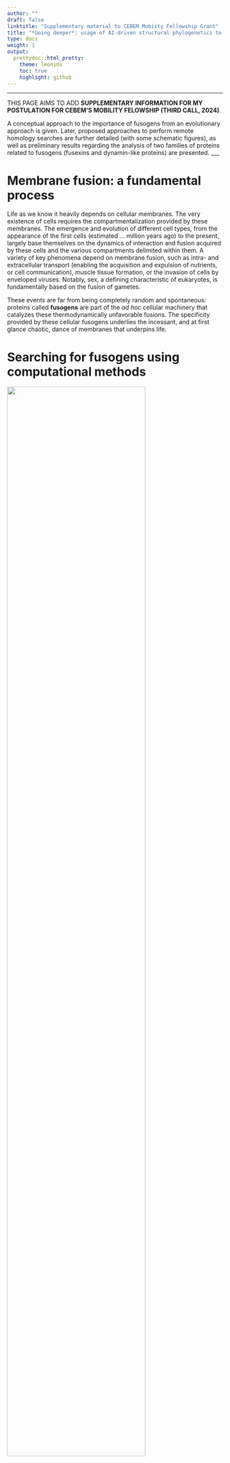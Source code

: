 ```yaml
---
author: ""
draft: false
linktitle: "Supplementary material to CEBEM Mobiity Fellowship Grant"
title: "*Going deeper*: usage of AI-driven structural phylogenetics to study the evolution of ancient cellular fusogens"
type: docs
weight: 1
output:
  prettydoc::html_pretty:
    theme: leonids
    toc: true
    highlight: github
---
```


___

THIS PAGE AIMS TO ADD **SUPPLEMENTARY INFORMATION FOR MY POSTULATION FOR CEBEM'S MOBILITY FELOWSHIP (THIRD CALL, 2024)**.

A conceptual approach to the importance of fusogens from an evolutionary approach is given. Later, proposed approaches to perform remote homology searches are further detailed (with some schematic figures), as well as preliminary results regarding the analysis of two families of proteins related to fusogens (fusexins and dynamin-like proteins) are presented.
___


# Membrane fusion: a fundamental process

Life as we know it heavily depends on cellular membranes. The very existence of cells requires the compartmentalization provided by these membranes. The emergence and evolution of different cell types, from the appearance of the first cells (estimated ... million years ago) to the present, largely base themselves on the dynamics of interaction and fusion acquired by these cells and the various compartments delimited within them. A variety of key phenomena depend on membrane fusion, such as intra- and extracellular transport (enabling the acquisition and expulsion of nutrients, or cell communication), muscle tissue formation, or the invasion of cells by enveloped viruses. Notably, sex, a defining characteristic of eukaryotes, is fundamentally based on the fusion of gametes.

These events are far from being completely random and spontaneous: proteins called **fusogens** are part of the *ad hoc* cellular machinery that catalyzes these thermodynamically unfavorable fusions. The specificity provided by these cellular fusogens underlies the incessant, and at first glance chaotic, dance of membranes that underpins life.

# Searching for fusogens using computational methods

![](imgs/esquema_busqueda.png){width="80%"}

Recent studies from our research group and collaborators have allowed us to predict and experimentally validate a eukaryotic fusogen responsible for the fusion of gametes. We found that this fusogen is homologous to the class II fusogens of enveloped viruses, revealing an ancient exchange between viruses and eukaryotes.

![](imgs/meet_fusexins_spa.png){width="90%"}

This finding has important implications for formulating evolutionary questions regarding the origin of sex, a turning point in the evolution of cellular complexity. Moreover, our results today show that these fusogens exist in Archaea, enriching the landscape. Was sex an invention of archaea, viruses, or eukaryotes? What role do archaeal fusexins play? These are questions that remain unclear to date.

The landscape is even more enigmatic in other cases. For example, sexual fusogens in fungi or vertebrates are unknown. Other cellular fusogens described in the literature also lack a thorough study both in terms of their distribution and their evolutionary dynamics, which is indispensable to understand the evolution of some of the biological processes mentioned earlier.

The appearance of new tools for the inference of structural models such as AlphaFold2 has been revolutionary in this regard, as they allow the detection of remote homologs from the alignment of structural models.

## Proposal for iterative search of fusogens

A comprehensive search of homologues is always needed to be able to delucidate the evolutionary history of any family of protenis. Of course, this is possible only with: i) a diverse database to search against and ii) an efficient algorithm to perform the search.

The following database assembly is proposed in order to get a taxonomically diverse set of eukaryotic structures to search for families of fusogens using structures, illustrated by the following figure

![Structural database assembly to obtain a phylogenetically diverse set of eukaryotic protein structures. Icons taken from bioicons (www.bioicons.com).](imgs/database_construction.png){width="90%"}

An iterative procedure, based on this structural database and the FoldSeek Clusters DB (publicly available) is proposed in order to get the set of homologues in each case (figure bellow)

![Iterative procedure proposed to detect remote homologues for fusexins and fusogenic DLPs employing structural information. Icons taken from bioicons (www.bioicons.com).](imgs/iterative_search.png){width="90%"}

# Advances in the study of fusexins

A collection of fusexin homologs has been collected from previous work. A structural comparison of them clearly shows their structural homology, as shown in the following figure

![Structural comparison of 3D models of archaeal, eukaryotic (HAP2/GCS1) and viral (class II fusexin ectodomains). Structural models were downloaded from PDB or inferred with AlphaFold2 (employing ColabFold).  Flexible alignments were performed with FATCAT and possible structural homology was determined with TM-align (TM-score >= 0.5). Clear structural homology is observed for the Eukarya, Virus and Archaea models, with intradomain clustering showing higher scores. Domains shown in color at the edges of the heatmap.](imgs/matriz_fsxs.png){width="80%"}

But what can we say about the whole superfamily evolution? A first approach, using FoldTree to infer a phylogenetic tree from paired structural distances and rooting the resulting tree using an algorithm named MAD (_minimum ancestor deviation_) shows the following

![Rooted phylogenetic tree inferred with structural data using the Minimum Ancestry Deviation (MAD) algorithm. Paired structural comparison scores (TM-scores) were used to calculate a distance matrix (distance metric: 1-TMscore) for fusexin ectodomains. A phylogeny was inferred by minimum evolution method, which was rooted with the MAD algorithm. The root corresponds to the point where the AD score is minimized (color in the branches). The results do not allow discerning between a viral or a cellular origin for the family.](imgs/arbol_estruct_fsxs.png){width="80%"}

where neither a cellular or viral origin for this fusogen family can be inferred. Further work using better approaches with bigger sets of homologues may help to further ellucidate this evolutionary history, leading to possible clues about how eukaryotic fusexins (and possibly part of eukaryotic sex) evolved.

Interestingly, a classical approach inferring phylogenies with sequence-based methods (restricted to Archaea and Eukarya) shows support for an archaeal origin of eukaryotic sex

![Phylogenetic tree inferred from archaeal and eukaryotic fusexin sequence data. Fusexin ectodomains were aligned and trimmed, and the resulting alignment was recoded following the Hanada scheme, encoding conservative and radical amino acid changes with different characters. Phylogenetic inference was done by maximum likelihood method, using non-reversible models in order to establish polarization for character changes. Root support values are shown for each branch (lower values: blue, higher values: pink). The results suggest an Archaean origin for fusexins. Due to the loss of phylogenetic signal only eukaryotic and archaeal sequences were used.](imgs/arbol_seqs_fsxs.png){width="80%"}

# Advances in the study of dynamin-like proteins 
This interesting family posses members that are known to be mitochondrial fusogens in eukaryotes. Bacterial members have been discovered in the last decades, but their functions remain in many cases unknown (e.g., it has been postulated that might have a role in membrane remodelling, or in fusing lamellar structures in Cyanobacteria).

What is the taxonomic distribution of this family? How diverse are their members in Eukarya and Prokarya? No systematic approach to study their whole evolutionary story has being made to data, probably due to the amount of sequence divergence. A first approach shows the following preliminary results

![Presence of putative homologs to fusogens of the DLPs family in eukaryote supergroups defined by Burki et al. (2020) using different approaches. Presence in turn is marked in previous study by Sinha & Manoj (2019) (“R”), as well as the representation of the supergroups in the UniProt database (used as input by Foldseek Clusters).](imgs/distro_taxa_dlps.png){width="80%"}
![Distribution of putative prokaryotic homologs for DLPs projected into a previously published prokaryotic tree with taxonomic diversity. Both structural and sequence putative homologs are marked in the figure.](imgs/distro_proka_dlps.png){width="80%"}

Both for eukaryotic and prokaryotic members a vast amount of unknown putative homologs appear to be discovered using either profile-based or structural searches. Further study is needed to ellucidate a complete set of homologues for these family, as well as performing phylogenetic inference in order to delimit a clade for known fusogens (and probable novel fusogens) and study their evolutionary dynamics.

Interstingly, a paired structural comparison between some collected homologs (using structures of known members of the family as seeds for structural searches) shows a clear delimitation of two possible clades

![Paired structural comparison of cluster members from the Foldseek Clusters database. The _bitscore_ value reported by Foldseek for each structural alignment is shown. Structures considered in six clusters involving DLPs with structures already reported in the literature were used for the analysis: bacterial DLPs (from _Nostoc punctiforme_ and _Synechocystis_ sp. PCC 6803), outer membrane mitochondrial fusion mitofusins (yeast Fzo1, vertebrate Mfn1) and inner membrane mitofusins (yeast Mgm1 and vertebrate OPA1). The domain (Eukarya or Archaea) with which each structure is annotated in the UniProt database is also indicated.](imgs/comparacion_struct_dlps.png){width="80%"}

Interestingly, this can lead to at least two hypotheses for the origin of mitochondrial fusogens. Further delucidation of this evolutionary story needs, again, to delimit a final set of homologues and the usage of structural-based phylogenetics, due to the amount of divergence between the members of this intriguing family.

# Relevant works

- [***Arabidopsis* HAP2/GCS1 is a gamete fusion protein homologous to somatic and viral fusogens**](https://www.ncbi.nlm.nih.gov/pmc/articles/PMC5350521/pdf/JCB_201610093.pdf) 
- [The ancient gamete fusogen HAP2 is a eukaryotic class II fusion protein](https://www.cell.com/action/showPdf?pii=S0092-8674%2817%2930109-5)
- [Structure-function studies link class II virus fusogens with the ancestral gamete fusion protein HAP2](https://www.cell.com/action/showPdf?pii=S0960-9822%2817%2930084-2)
- [What came first, the virus or the egg?](https://www.cell.com/cell/pdf/S0092-8674(17)30190-3.pdf)
- [HAP2/GCS1: Mounting evidence of our true biological EVE?](https://journals.plos.org/plosbiology/article/file?id=10.1371/journal.pbio.3000007&type=printable)
- [**Discovery of archaeal fusexins homologous to eukaryotic HAP2/GCS1 gamete fusion proteins**](https://www.nature.com/articles/s41467-022-31564-1)

# _Fusexinas_ in the press

- [_A billion years before sex, ancient cells were equipped for it_](https://www.quantamagazine.org/ancient-cells-had-sex-fusion-proteins-long-before-sex-evolved-20220216/). A feature from ***Quanta magazine*** in which...
- [_If you like sex, you might have to thank the archaea_](https://ladiaria.com.uy/ciencia/articulo/2022/7/si-te-gusta-el-sexo-tal-vez-tendrias-que-darles-las-gracias-a-las-arqueas/).
- [_CONICET scientists lead study that sheds light on the origin of sexual reproduction_](https://www.conicet.gov.ar/cientificos-del-conicet-lideran-estudio-que-arroja-luz-sobre-el-origen-de-la-reproduccion-sexual/).
- [_A molecule from ancient bacteria-like cells may shed new light on sexual reproduction_](https://news.ki.se/a-molecule-from-ancient-bacteria-like-cells-may-shed-new-light-on-sexual-reproduction).
- [_Technion researchers and international colleagues hypothesize that the cellular mechanisms enabling the fusion of sperm cells and egg cells originated 3 billion years ago_](https://www.technion.ac.il/en/2022/07/primordial-sexual-reproduction/).
